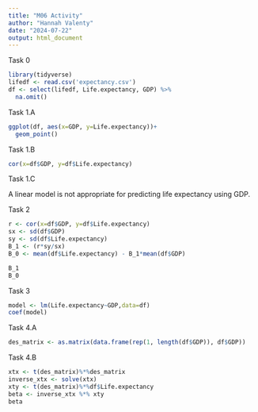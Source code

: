 ```yaml
---
title: "M06 Activity"
author: "Hannah Valenty"
date: "2024-07-22"
output: html_document
---
```

Task 0
```r
library(tidyverse)
lifedf <- read.csv('expectancy.csv')
df <- select(lifedf, Life.expectancy, GDP) %>%
  na.omit()
```

Task 1.A
```r
ggplot(df, aes(x=GDP, y=Life.expectancy))+
  geom_point()
```

Task 1.B
```r
cor(x=df$GDP, y=df$Life.expectancy)
```

Task 1.C

A linear model is not appropriate for predicting life expectancy using GDP.


Task 2
```r
r <- cor(x=df$GDP, y=df$Life.expectancy)
sx <- sd(df$GDP)
sy <- sd(df$Life.expectancy)
B_1 <- (r*sy/sx)
B_0 <- mean(df$Life.expectancy) - B_1*mean(df$GDP)

B_1
B_0
```



Task 3
```r
model <- lm(Life.expectancy~GDP,data=df)
coef(model)
```


Task 4.A
```r
des_matrix <- as.matrix(data.frame(rep(1, length(df$GDP)), df$GDP))
```

Task 4.B
```r
xtx <- t(des_matrix)%*%des_matrix
inverse_xtx <- solve(xtx)
xty <- t(des_matrix)%*%df$Life.expectancy
beta <- inverse_xtx %*% xty
beta
```


